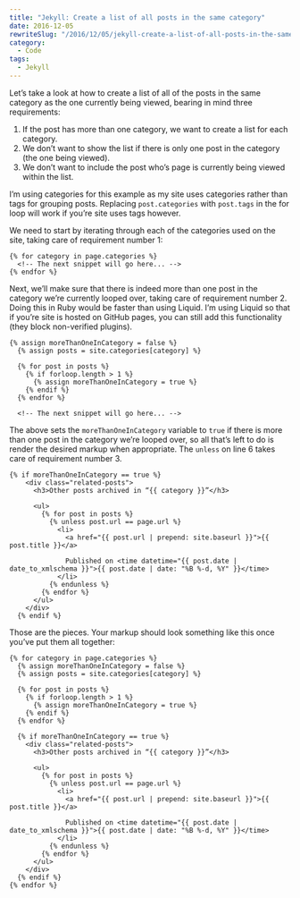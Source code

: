 ```yaml
---
title: "Jekyll: Create a list of all posts in the same category"
date: 2016-12-05
rewriteSlug: "/2016/12/05/jekyll-create-a-list-of-all-posts-in-the-same-category/"
category:
  - Code
tags:
  - Jekyll
---
```


Let’s take a look at how to create a list of all of the posts in the same category as the one currently being viewed, bearing in mind three requirements:

1. If the post has more than one category, we want to create a list for each category.
2. We don’t want to show the list if there is only one post in the category (the one being viewed).
3. We don’t want to include the post who’s page is currently being viewed within the list.

I’m using categories for this example as my site uses categories rather than tags for grouping posts. Replacing `post.categories` with `post.tags` in the for loop will work if you’re site uses tags however.

We need to start by iterating through each of the categories used on the site, taking care of requirement number 1:

```
{% for category in page.categories %}
  <!-- The next snippet will go here... -->
{% endfor %}
```

Next, we’ll make sure that there is indeed more than one post in the category we’re currently looped over, taking care of requirement number 2. Doing this in Ruby would be faster than using Liquid. I’m using Liquid so that if you’re site is hosted on GitHub pages, you can still add this functionality (they block non-verified plugins).

```
{% assign moreThanOneInCategory = false %}
  {% assign posts = site.categories[category] %}

  {% for post in posts %}
    {% if forloop.length > 1 %}
      {% assign moreThanOneInCategory = true %}
    {% endif %}
  {% endfor %}

  <!-- The next snippet will go here... -->
```

The above sets the `moreThanOneInCategory` variable to `true` if there is more than one post in the category we’re looped over, so all that’s left to do is render the desired markup when appropriate. The `unless` on line 6 takes care of requirement number 3.

```
{% if moreThanOneInCategory == true %}
    <div class="related-posts">
      <h3>Other posts archived in “{{ category }}”</h3>

      <ul>
        {% for post in posts %}
          {% unless post.url == page.url %}
            <li>
              <a href="{{ post.url | prepend: site.baseurl }}">{{ post.title }}</a>

              Published on <time datetime="{{ post.date | date_to_xmlschema }}">{{ post.date | date: "%B %-d, %Y" }}</time>
            </li>
          {% endunless %}
        {% endfor %}
      </ul>
    </div>
  {% endif %}
```

Those are the pieces. Your markup should look something like this once you’ve put them all together:

```
{% for category in page.categories %}
  {% assign moreThanOneInCategory = false %}
  {% assign posts = site.categories[category] %}

  {% for post in posts %}
    {% if forloop.length > 1 %}
      {% assign moreThanOneInCategory = true %}
    {% endif %}
  {% endfor %}

  {% if moreThanOneInCategory == true %}
    <div class="related-posts">
      <h3>Other posts archived in “{{ category }}”</h3>

      <ul>
        {% for post in posts %}
          {% unless post.url == page.url %}
            <li>
              <a href="{{ post.url | prepend: site.baseurl }}">{{ post.title }}</a>

              Published on <time datetime="{{ post.date | date_to_xmlschema }}">{{ post.date | date: "%B %-d, %Y" }}</time>
            </li>
          {% endunless %}
        {% endfor %}
      </ul>
    </div>
  {% endif %}
{% endfor %}
```
  